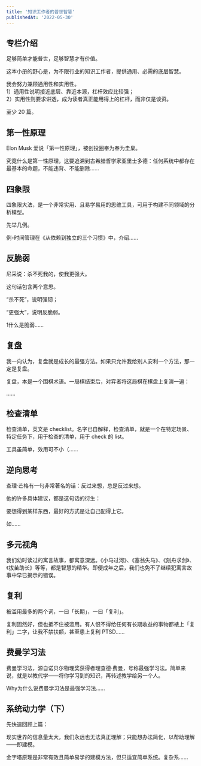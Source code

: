 ```yaml
---
title: '知识工作者的普世智慧'
publishedAt: '2022-05-30'
---
```


## 专栏介绍

足够简单才能普世，足够智慧才有价值。  
  
这本小册的野心是，为不限行业的知识工作者，提供通用、必需的底层智慧。  
  
我会努力兼顾通用性和实用性。  
1）通用性说明接近底层、靠近本源，杠杆效应比较强；  
2）实用性则要求讲透，成为读者真正能用得上的杠杆，而非仅是谈资。  
  
至少 20 篇。

## 第一性原理
Elon Musk 爱说「第一性原理」，被创投圈奉为奉为圭臬。

究竟什么是第一性原理，这要追溯到古希腊哲学家亚里士多德：任何系统中都存在最基本的命题，不能违背、不能删除......

## 四象限
四象限大法，是一个非常实用、且易学易用的思维工具，可用于构建不同领域的分析模型。

先举几例。

例-时间管理在《从依赖到独立的三个习惯》中，介绍......

## 反脆弱
尼采说：杀不死我的，使我更强大。

这句话包含两个意思。

“杀不死”，说明强韧；

“更强大”，说明反脆弱。

1什么是脆弱......

## 复盘
我一向认为，复盘就是成长的最强方法。如果只允许我给别人安利一个方法，那一定是复盘。

复盘，本是一个围棋术语。一局棋结束后，对弈者将这局棋在棋盘上复演一遍：

......

## 检查清单
检查清单，英文是 checklist。名字已自解释，检查清单，就是一个在特定场景、特定任务下，用于检查的清单，用于 check 的 list。

工具虽简单，效用可不小（......

## 逆向思考
查理·芒格有一句非常著名的话：反过来想，总是反过来想。

他的许多具体建议，都是这句话的衍生：

要想得到某样东西，最好的方式是让自己配得上它。

如......

## 多元视角
我们幼时读过的寓言故事，都寓意深远。《小马过河》、《塞翁失马》、《刻舟求剑》、《拔苗助长》等等，都是智慧的精华。即便成年之后，我们也免不了继续犯寓言故事中早已揭示的错误。

## 复利
被滥用最多的两个词，一曰「长期」，一曰「复利」。

复利固然好，但也抵不住被滥用。有人恨不得给任何有长期收益的事物都裱上「复利」二字，让我不禁扶额，甚至患上复利 PTSD......

## 费曼学习法
费曼学习法，源自诺贝尔物理奖获得者理查德·费曼，号称最强学习法。简单来说，就是以教代学——将你学习到的知识，再转述教学给另一个人。

Why为什么说费曼学习法是最强学习法......

## 系统动力学（下）
先快速回顾上篇：

现实世界的信息量太大，我们永远也无法真正理解；只能想办法简化，以帮助理解——即建模。

金字塔原理是非常有效且简单易学的建模方法，但只适宜简单系统。复杂系......

